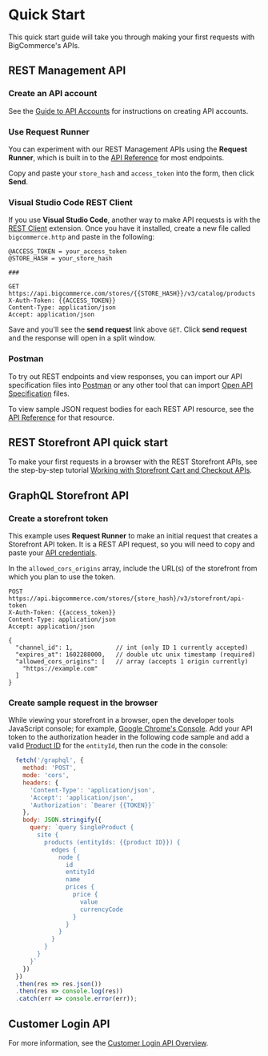 # Quick Start

This quick start guide will take you through making your first requests with BigCommerce's APIs.

## REST Management API

### Create an API account

See the [Guide to API Accounts](/api-docs/getting-started/api-accounts) for instructions on creating API accounts.

### Use Request Runner

You can experiment with our REST Management APIs using the **Request Runner**, which is built in to the [API Reference](/docs/api) for most endpoints.

Copy and paste your `store_hash` and `access_token` into the form, then click **Send**.

### Visual Studio Code REST Client

If you use **Visual Studio Code**, another way to make API requests is with the [REST Client](https://marketplace.visualstudio.com/items?itemName=humao.rest-client) extension. Once you have it installed, create a new file called `bigcommerce.http` and paste in the following:

```http
@ACCESS_TOKEN = your_access_token
@STORE_HASH = your_store_hash

###

GET https://api.bigcommerce.com/stores/{{STORE_HASH}}/v3/catalog/products
X-Auth-Token: {{ACCESS_TOKEN}}
Content-Type: application/json
Accept: application/json
```

Save and you'll see the **send request** link above `GET`. Click **send request** and the response will open in a split window.

### Postman

To try out REST endpoints and view responses, you can import our API specification files into [Postman](https://www.getpostman.com/) or any other tool that can import [Open API Specification](https://swagger.io/specification/) files.

To view sample JSON request bodies for each REST API resource, see the [API Reference](/docs/api) for that resource.

## REST Storefront API quick start

To make your first requests in a browser with the REST Storefront APIs, see the step-by-step tutorial [Working with Storefront Cart and Checkout APIs](/api-docs/cart-and-checkout/working-sf-apis).

## GraphQL Storefront API

### Create a storefront token

This example uses **Request Runner** to make an initial request that creates a Storefront API token. It is a REST API request, so you will need to copy and paste your [API credentials](/api-docs/getting-started/api-accounts#creating-store-level-api-credentials).

In the `allowed_cors_origins` array, include the URL(s) of the storefront from which you plan to use the token.

```http filename="Example request: Create a storefront token" copy
POST https://api.bigcommerce.com/stores/{store_hash}/v3/storefront/api-token
X-Auth-Token: {{access_token}}
Content-Type: application/json
Accept: application/json

{
  "channel_id": 1,            // int (only ID 1 currently accepted)
  "expires_at": 1602288000,   // double utc unix timestamp (required)
  "allowed_cors_origins": [   // array (accepts 1 origin currently)
    "https://example.com"
  ]
}
```

### Create sample request in the browser

While viewing your storefront in a browser, open the developer tools JavaScript console; for example, [Google Chrome's Console](https://developers.google.com/web/tools/chrome-devtools/console). Add your API token to the authorization header in the following code sample and add a valid [Product ID](/docs/rest-catalog/products#get-a-product) for the `entityId`, then run the code in the console:

```js filename="Example query" copy showLineNumbers
  fetch('/graphql', {
    method: 'POST',
    mode: 'cors',
    headers: { 
      'Content-Type': 'application/json',
      'Accept': 'application/json',
      'Authorization': `Bearer {{TOKEN}}`
    },
    body: JSON.stringify({
      query: `query SingleProduct {
        site {
          products (entityIds: {{product ID}}) {
            edges {
              node {
                id
                entityId
                name
                prices {
                  price {
                    value
                    currencyCode
                  }
                }
              }
            }
          }
        }
      }`
    })
  })
  .then(res => res.json())
  .then(res => console.log(res))
  .catch(err => console.error(err));
```

## Customer Login API

For more information, see the [Customer Login API Overview](/api-docs/storefront/customer-login-api).

